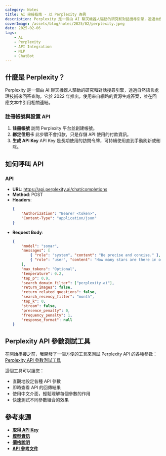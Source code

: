 ```yaml
---
category: Notes
title: AI 串接指南 - 以 Perplexity 為例
description: Perplexity 是一個由 AI 聊天機器人驅動的研究和對話搜尋引擎，透過自然語言處理技術來回答查詢。它於 2022 年推出，使用來自網路的資源生成答案，並在回應文本中引用相關連結。
coverImage: /assets/blog/notes/2025/02/perplexity.jpeg
date: 2025-02-06
tags:
    - AI
    - Perplexity
    - API Integration
    - NLP
    - ChatBot
---
```


## 什麼是 Perplexity？

Perplexity 是一個由 AI 聊天機器人驅動的研究和對話搜尋引擎，透過自然語言處理技術來回答查詢。它於 2022 年推出，使用來自網路的資源生成答案，並在回應文本中引用相關連結。

### 註冊帳號與設置 API

1. **註冊帳號**
   訪問 Perplexity 平台並創建帳號。
2. **綁定信用卡**
   此步驟不會扣款，只是存儲 API 使用的付款資訊。
3. **生成 API Key**
   API Key 是長期使用的訪問令牌，可持續使用直到手動刷新或刪除。

## 如何呼叫 API

### API

-   **URL**: https://api.perplexity.ai/chat/completions
-   **Method**: POST
-   **Headers**:
    ```json
    {
        "Authorization": "Bearer <token>",
        "Content-Type": "application/json"
    }
    ```
-   **Request Body**:
    ```json
    {
        "model": "sonar",
        "messages": [
            { "role": "system", "content": "Be precise and concise." },
            { "role": "user", "content": "How many stars are there in our galaxy?" }
        ],
        "max_tokens": "Optional",
        "temperature": 0.2,
        "top_p": 0.9,
        "search_domain_filter": ["perplexity.ai"],
        "return_images": false,
        "return_related_questions": false,
        "search_recency_filter": "month",
        "top_k": 0,
        "stream": false,
        "presence_penalty": 0,
        "frequency_penalty": 1,
        "response_format": null
    }
    ```

## Perplexity API 參數測試工具

在開始串接之前，我開發了一個方便的工具來測試 Perplexity API 的各種參數：
[Perplexity API 參數測試工具](https://garylin0969-perplexity-concat.vercel.app/)

這個工具可以讓您：

-   直觀地設定各種 API 參數
-   即時查看 API 的回傳結果
-   使用中文介面，輕鬆理解每個參數的作用
-   快速測試不同參數組合的效果

## 參考來源

-   **[取得 API Key](https://docs.perplexity.ai/guides/getting-started)**
-   **[模型資訊](https://docs.perplexity.ai/guides/model-cards)**
-   **[價格說明](https://docs.perplexity.ai/guides/pricing)**
-   **[API 參考文件](https://docs.perplexity.ai/api-reference/chat-completions)**
